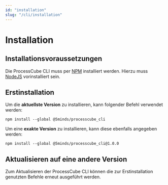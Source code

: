 ```yaml
---
id: "installation"
slug: "/cli/installation"
---
```


# Installation

## Installationsvoraussetzungen

Die ProcessCube CLI muss per [NPM](https://docs.npmjs.com/) installiert werden.
Hierzu muss [NodeJS](https://nodejs.org/) vorinstalliert sein.

## Erstinstallation

Um die **aktuellste Version** zu installieren, kann folgender Befehl verwendet werden:

```shell
npm install --global @5minds/processcube_cli
```

Um eine **exakte Version** zu installieren, kann diese ebenfalls angegeben werden:

```shell
npm install --global @5minds/processcube_cli@1.0.0
```

## Aktualisieren auf eine andere Version

Zum Aktualisieren der ProcessCube CLI können die zur Erstinstallation genutzten Befehle erneut ausgeführt werden.
